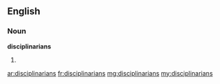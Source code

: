 ==English==

===Noun===
'''disciplinarians'''

# {{plural of|disciplinarian}}

[[ar:disciplinarians]]
[[fr:disciplinarians]]
[[mg:disciplinarians]]
[[my:disciplinarians]]